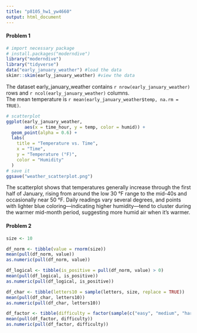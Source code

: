 ```yaml
---
title: "p8105_hw1_yw4660"
output: html_document
---
```

#### Problem 1
```r
# import necessary package
# install.packages("moderndive")
library("moderndive")
library("tidyverse")
data("early_january_weather") #load the data
skimr::skim(early_january_weather) #view the data
```
<!--A short description using inline R code-->
The dataset early_january_weather contains `r nrow(early_january_weather)` rows and `r ncol(early_january_weather)` columns.  
The mean temperature is `r mean(early_january_weather$temp, na.rm = TRUE)`.

```r
# scatterplot
ggplot(early_january_weather,
       aes(x = time_hour, y = temp, color = humid)) +
  geom_point(alpha = 0.6) +
  labs(
    title = "Temperature vs. Time",
    x = "Time",
    y = "Temperature (°F)",
    color = "Humidity"
  ) 
# save it
ggsave("weather_scatterplot.png")
```
<!--A short description of plot-->
The scatterplot shows that temperatures generally increase through the first half of January, rising from around the low 30 °F range to the mid-40s and occasionally near 50 °F. Daily readings vary several degrees, and points with lighter blue coloring—indicating higher humidity—tend to cluster during the warmer mid-month period, suggesting more humid air when it’s warmer.

#### Problem 2

```r
size <- 10

df_norm <- tibble(value = rnorm(size))
mean(pull(df_norm, value))
as.numeric(pull(df_norm, value))

df_logical <- tibble(is_positive = pull(df_norm, value) > 0)
mean(pull(df_logical, is_positive))
as.numeric(pull(df_logical, is_positive))

df_char <- tibble(letters10 = sample(letters, size, replace = TRUE))
mean(pull(df_char, letters10))
as.numeric(pull(df_char, letters10))

df_factor <- tibble(difficulty = factor(sample(c("easy", "medium", "hard"), size, replace = TRUE),levels = c("easy", "medium", "hard")))
mean(pull(df_factor, difficulty))
as.numeric(pull(df_factor, difficulty))

```

